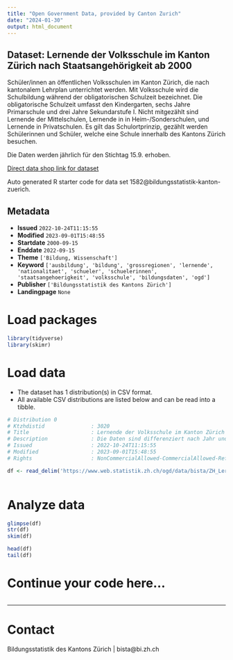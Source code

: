 ```yaml
---
title: "Open Government Data, provided by Canton Zurich"
date: "2024-01-30"
output: html_document
---
```


## Dataset: Lernende der Volksschule im Kanton Zürich nach Staatsangehörigkeit ab 2000

Schüler/innen an öffentlichen Volksschulen im Kanton Zürich, die nach kantonalem Lehrplan unterrichtet werden. Mit Volksschule wird die Schulbildung während der obligatorischen Schulzeit bezeichnet. Die obligatorische Schulzeit umfasst den Kindergarten, sechs Jahre Primarschule und drei Jahre Sekundarstufe I. Nicht mitgezählt sind Lernende der Mittelschulen, Lernende in in Heim-/Sonderschulen, und Lernende in Privatschulen. Es gilt das Schulortprinzip, gezählt werden Schülerinnen und Schüler, welche eine Schule innerhalb des Kantons Zürich besuchen.

Die Daten werden jährlich für den Stichtag 15.9. erhoben.

[Direct data shop link for dataset](https://www.zh.ch/de/politik-staat/statistik-daten/datenkatalog.html#/datasets/1582@bildungsstatistik-kanton-zuerich)

Auto generated R starter code for data set 1582@bildungsstatistik-kanton-zuerich.

## Metadata

- **Issued** `2022-10-24T11:15:55`
- **Modified** `2023-09-01T15:48:55`
- **Startdate** `2000-09-15`
- **Enddate** `2022-09-15`
- **Theme** `['Bildung, Wissenschaft']`
- **Keyword** `['ausbildung', 'bildung', 'grossregionen', 'lernende', 'nationalitaet', 'schueler', 'schuelerinnen', 'staatsangehoerigkeit', 'volksschule', 'bildungsdaten', 'ogd']`
- **Publisher** `['Bildungsstatistik des Kantons Zürich']`
- **Landingpage** `None`


# Load packages

```r

library(tidyverse)
library(skimr)

```

# Load data

-   The dataset has 1 distribution(s) in CSV format.
-   All available CSV distributions are listed below and can be read into a tibble.

```r

# Distribution 0
# Ktzhdistid               : 3020
# Title                    : Lernende der Volksschule im Kanton Zürich nach Staatsangehörigkeit ab 2000
# Description              : Die Daten sind differenziert nach Jahr und Staatsangehörigkeit. Bei Zellen kleiner 5 wird die Staatsangehörigkeit zuerst auf Ebene Grossregion und, wenn nötig, auf Ebene Kontinent aggregiert. Jahr: Das Jahr ist jeweils das Kalenderjahr der Erhebung, wobei der Stichtag der 15.9. ist. Die Daten für das Jahr 2022 sind somit im Schuljahr 2022/23 erhoben worden und zeigen den Datenstand am 15. September 2022. Staatsangehoerigkeit: Es wird pro Person nur eine Staatsangehörigkeit erhoben. Falls eine Person mehrere Staatsangehörigkeiten hat, und eine davon ist die Schweizerische, so wird diese prioritär erfasst. Bei anderen mehrfachen Staatsangehörigkeiten wir keine Vorgabe zur Priorisierung gemacht. Staatsangehoerigkeit_ISO2_Code: Bei der Aggregation auf Grossregion und Kontinent bleibt der ISO2 Code leer. Anzahl: Anzahl der Schülerinnen und Schüler mit der entsprechenden Merkmalskombination.
# Issued                   : 2022-10-24T11:15:55
# Modified                 : 2023-09-01T15:48:55
# Rights                   : NonCommercialAllowed-CommercialAllowed-ReferenceNotRequired

df <- read_delim('https://www.web.statistik.zh.ch/ogd/data/bista/ZH_Lernende_Volksschule_Staatsangehoerigkeit.csv')



```

# Analyze data

```r

glimpse(df)
str(df)
skim(df)

head(df)
tail(df)

```

# Continue your code here...

```r

```

------------------------------------------------------------------------

# Contact

Bildungsstatistik des Kantons Zürich | bista@bi.zh.ch
